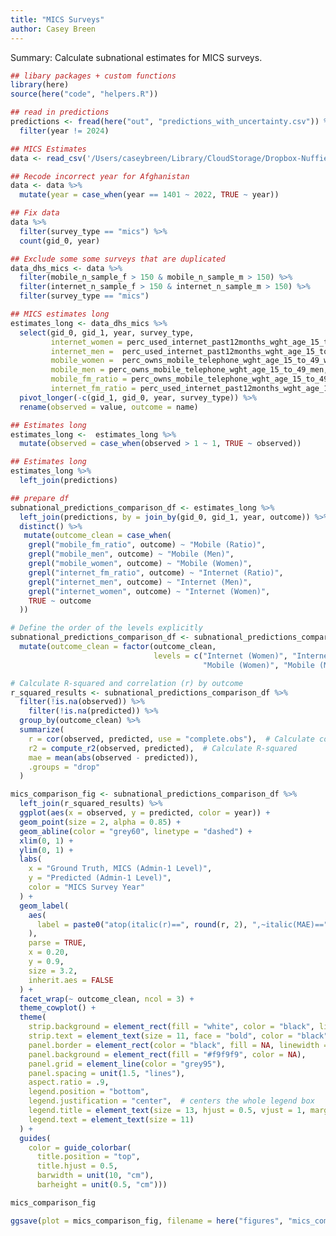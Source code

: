```yaml
---
title: "MICS Surveys"
author: Casey Breen
---
```


Summary: Calculate subnational estimates for MICS surveys. 


```r
## libary packages + custom functions 
library(here)
source(here("code", "helpers.R"))

## read in predictions
predictions <- fread(here("out", "predictions_with_uncertainty.csv")) %>% 
  filter(year != 2024)

## MICS Estimates 
data <- read_csv('/Users/caseybreen/Library/CloudStorage/Dropbox-NuffieldCollege/Casey Breen/dgg_research/subnational/analysis_files/supplymentary_files/outcome/master_file_for_repetitive_measurement.csv') 

## Recode incorrect year for Afghanistan 
data <- data %>% 
  mutate(year = case_when(year == 1401 ~ 2022, TRUE ~ year))

## Fix data 
data %>% 
  filter(survey_type == "mics") %>% 
  count(gid_0, year)
```


```r
## Exclude some some surveys that are duplicated 
data_dhs_mics <- data %>% 
  filter(mobile_n_sample_f > 150 & mobile_n_sample_m > 150) %>% 
  filter(internet_n_sample_f > 150 & internet_n_sample_m > 150) %>% 
  filter(survey_type == "mics")

## MICS estimates long 
estimates_long <- data_dhs_mics %>% 
  select(gid_0, gid_1, year, survey_type, 
         internet_women = perc_used_internet_past12months_wght_age_15_to_49_wom, 
         internet_men =  perc_used_internet_past12months_wght_age_15_to_49_men,
         mobile_women =  perc_owns_mobile_telephone_wght_age_15_to_49_wom,
         mobile_men = perc_owns_mobile_telephone_wght_age_15_to_49_men,
         mobile_fm_ratio = perc_owns_mobile_telephone_wght_age_15_to_49_fm_ratio,
         internet_fm_ratio = perc_used_internet_past12months_wght_age_15_to_49_fm_ratio) %>% 
  pivot_longer(-c(gid_1, gid_0, year, survey_type)) %>% 
  rename(observed = value, outcome = name) 

## Estimates long 
estimates_long <-  estimates_long %>%
  mutate(observed = case_when(observed > 1 ~ 1, TRUE ~ observed))
```

```r
## Estimates long 
estimates_long %>% 
  left_join(predictions)

## prepare df 
subnational_predictions_comparison_df <- estimates_long %>% 
  left_join(predictions, by = join_by(gid_0, gid_1, year, outcome)) %>% 
  distinct() %>% 
   mutate(outcome_clean = case_when(
    grepl("mobile_fm_ratio", outcome) ~ "Mobile (Ratio)",
    grepl("mobile_men", outcome) ~ "Mobile (Men)",
    grepl("mobile_women", outcome) ~ "Mobile (Women)",
    grepl("internet_fm_ratio", outcome) ~ "Internet (Ratio)",
    grepl("internet_men", outcome) ~ "Internet (Men)",
    grepl("internet_women", outcome) ~ "Internet (Women)",
    TRUE ~ outcome
  ))

# Define the order of the levels explicitly
subnational_predictions_comparison_df <- subnational_predictions_comparison_df %>% 
  mutate(outcome_clean = factor(outcome_clean, 
                                levels = c("Internet (Women)", "Internet (Men)", "Internet (Ratio)",
                                           "Mobile (Women)", "Mobile (Men)", "Mobile (Ratio)")))

# Calculate R-squared and correlation (r) by outcome
r_squared_results <- subnational_predictions_comparison_df %>%
  filter(!is.na(observed)) %>% 
    filter(!is.na(predicted)) %>% 
  group_by(outcome_clean) %>%
  summarize(
    r = cor(observed, predicted, use = "complete.obs"),  # Calculate correlation
    r2 = compute_r2(observed, predicted),  # Calculate R-squared
    mae = mean(abs(observed - predicted)), 
    .groups = "drop"
  )

mics_comparison_fig <- subnational_predictions_comparison_df %>% 
  left_join(r_squared_results) %>% 
  ggplot(aes(x = observed, y = predicted, color = year)) + 
  geom_point(size = 2, alpha = 0.85) +
  geom_abline(color = "grey60", linetype = "dashed") +
  xlim(0, 1) + 
  ylim(0, 1) + 
  labs(
    x = "Ground Truth, MICS (Admin-1 Level)",
    y = "Predicted (Admin-1 Level)",
    color = "MICS Survey Year"
  ) +
  geom_label(
    aes(
      label = paste0("atop(italic(r)==", round(r, 2), ",~italic(MAE)==", round(mae, 2), ")")
    ),
    parse = TRUE,
    x = 0.20,
    y = 0.9,
    size = 3.2,
    inherit.aes = FALSE
  ) +
  facet_wrap(~ outcome_clean, ncol = 3) +
  theme_cowplot() +
  theme(
    strip.background = element_rect(fill = "white", color = "black", linewidth = 0.8),
    strip.text = element_text(size = 11, face = "bold", color = "black"),
    panel.border = element_rect(color = "black", fill = NA, linewidth = 0.5),
    panel.background = element_rect(fill = "#f9f9f9", color = NA),
    panel.grid = element_line(color = "grey95"),
    panel.spacing = unit(1.5, "lines"),
    aspect.ratio = .9,
    legend.position = "bottom",
    legend.justification = "center",  # centers the whole legend box
    legend.title = element_text(size = 13, hjust = 0.5, vjust = 1, margin = margin(b = 4)),
    legend.text = element_text(size = 11)
  ) +
  guides(
    color = guide_colorbar(
      title.position = "top",
      title.hjust = 0.5,
      barwidth = unit(10, "cm"),
      barheight = unit(0.5, "cm")))

mics_comparison_fig

ggsave(plot = mics_comparison_fig, filename = here("figures", "mics_comparison_subnational.png"), height = 7, width = 10)

```

